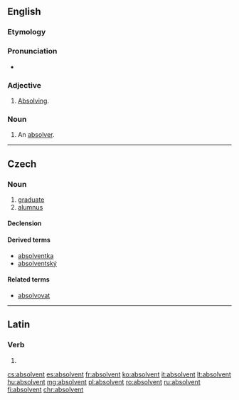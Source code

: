 {{also|Absolvent}}
==English==

===Etymology===
{{etyl|la|en}} {{lena}} {{term|absolvens|lang=la}}

===Pronunciation===
* {{a|US}} {{IPA|/æbˈzɑlv.n̩t/|/əbˈzɑlv.n̩t/|/æbˈsɑlv.n̩t/|/əbˈsɑlv.n̩t/}}

===Adjective===
{{en-adj}}

# {{context|rare|lang=en}} [[absolving|Absolving]].
#: {{rfquotek|Carlyle}}

===Noun===
{{en-noun}}

# {{context|rare|lang=en}} An [[absolver]].

----

==Czech==

===Noun===
{{cs-noun|g=m}}

# [[graduate]] {{gloss|from a university}}
# [[alumnus]] {{gloss|graduate of an educational institution}}

====Declension====
{{cs-decl-noun-auto|ma|absolve|n|t}}

====Derived terms====
* [[absolventka]]
* [[absolventský]]

====Related terms====
* [[absolvovat]]

----

==Latin==

===Verb===
{{la-verb-form|absolvent}}

# {{conjugation of|absolvō||3|p|fut|act|ind|lang=la}}

[[cs:absolvent]]
[[es:absolvent]]
[[fr:absolvent]]
[[ko:absolvent]]
[[it:absolvent]]
[[lt:absolvent]]
[[hu:absolvent]]
[[mg:absolvent]]
[[pl:absolvent]]
[[ro:absolvent]]
[[ru:absolvent]]
[[fi:absolvent]]
[[chr:absolvent]]